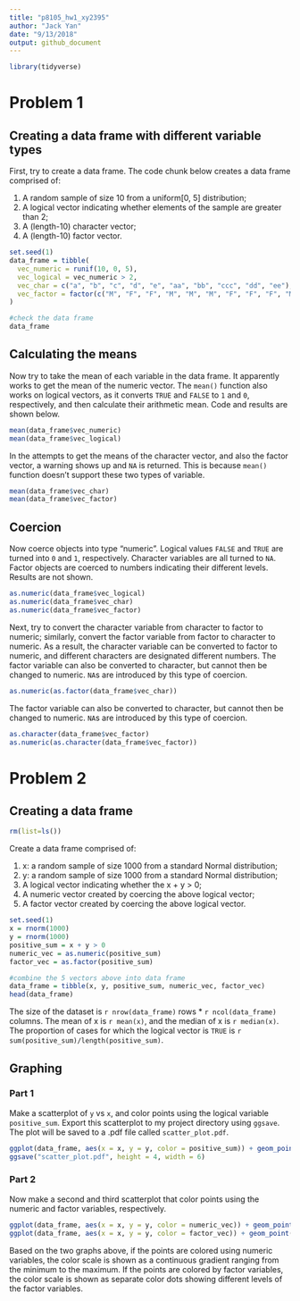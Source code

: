 ```yaml
---
title: "p8105_hw1_xy2395"
author: "Jack Yan"
date: "9/13/2018"
output: github_document
---
```


```r
library(tidyverse)
```

# Problem 1
## Creating a data frame with different variable types
First, try to create a data frame. The code chunk below creates a data frame comprised of:

1.  A random sample of size 10 from a uniform[0, 5] distribution;
2.  A logical vector indicating whether elements of the sample are greater than 2;
3.  A (length-10) character vector;
4.  A (length-10) factor vector.
```r
set.seed(1)
data_frame = tibble(
  vec_numeric = runif(10, 0, 5),
  vec_logical = vec_numeric > 2,
  vec_char = c("a", "b", "c", "d", "e", "aa", "bb", "ccc", "dd", "ee"),
  vec_factor = factor(c("M", "F", "F", "M", "M", "M", "F", "F", "F", "M"))
)

#check the data frame
data_frame
```

## Calculating the means
Now try to take the mean of each variable in the data frame. It apparently works to get the mean of the numeric vector. The `mean()` function also works on logical vectors, as it converts `TRUE` and `FALSE` to `1` and `0`, respectively, and then calculate their arithmetic mean. Code and results are shown below.
```r
mean(data_frame$vec_numeric)
mean(data_frame$vec_logical)
```

In the attempts to get the means of the character vector, and also the factor vector, a warning shows up and `NA` is returned. This is because `mean()` function doesn't support these two types of variable. 
```r
mean(data_frame$vec_char)
mean(data_frame$vec_factor)
```

## Coercion
Now coerce objects into type "numeric". Logical values `FALSE` and `TRUE` are turned into `0` and `1`, respectively. Character variables are all turned to `NA`. Factor objects are coerced to numbers indicating their different levels. Results are not shown.
```r
as.numeric(data_frame$vec_logical)
as.numeric(data_frame$vec_char)
as.numeric(data_frame$vec_factor)
```

Next, try to convert the character variable from character to factor to numeric; similarly, convert the factor variable from factor to character to numeric. As a result, the character variable can be converted to factor to numeric, and different characters are designated different numbers.  The factor variable can also be converted to character, but cannot then be changed to numeric. `NA`s are introduced by this type of coercion. 
```r
as.numeric(as.factor(data_frame$vec_char))
```

The factor variable can also be converted to character, but cannot then be changed to numeric. `NA`s are introduced by this type of coercion.
```r
as.character(data_frame$vec_factor)
as.numeric(as.character(data_frame$vec_factor))
```



# Problem 2
## Creating a data frame
```r
rm(list=ls())
```
Create a data frame comprised of:

1.  x: a random sample of size 1000 from a standard Normal distribution;
2.  y: a random sample of size 1000 from a standard Normal distribution;
3.  A logical vector indicating whether the x + y > 0;
4.  A numeric vector created by coercing the above logical vector;
5.  A factor vector created by coercing the above logical vector.


```r
set.seed(1)
x = rnorm(1000) 
y = rnorm(1000)
positive_sum = x + y > 0
numeric_vec = as.numeric(positive_sum)
factor_vec = as.factor(positive_sum)

#combine the 5 vectors above into data frame
data_frame = tibble(x, y, positive_sum, numeric_vec, factor_vec)
head(data_frame)
```


The size of the dataset is `r nrow(data_frame)` rows * `r ncol(data_frame)` columns. The mean of x is `r mean(x)`, and the median of x is `r median(x)`. The proportion of cases for which the logical vector is `TRUE` is `r  sum(positive_sum)/length(positive_sum)`.

## Graphing
### Part 1

Make a scatterplot of `y` vs `x`, and color points using the logical variable `positive_sum`. Export this scatterplot to my project directory using `ggsave`. The plot will be saved to a .pdf file called `scatter_plot.pdf`.
```r
ggplot(data_frame, aes(x = x, y = y, color = positive_sum)) + geom_point()
ggsave("scatter_plot.pdf", height = 4, width = 6)
```

### Part 2
Now make a second and third scatterplot that color points using the numeric and factor variables, respectively.
```r
ggplot(data_frame, aes(x = x, y = y, color = numeric_vec)) + geom_point()
ggplot(data_frame, aes(x = x, y = y, color = factor_vec)) + geom_point()
```

Based on the two graphs above, if the points are colored using numeric variables, the color scale is shown as a continuous gradient ranging from the minimum to the maximum. If the points are colored by factor variables, the color scale is shown as separate color dots showing different levels of the factor variables. 


